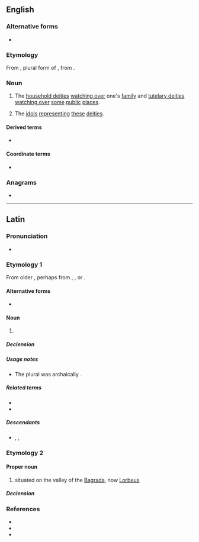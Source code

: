 {{also|lares|läres}}
==English==
{{wikipedia}}

===Alternative forms===
* {{alter|en|lares|Lars|Lares}}

===Etymology===
From {{der|en|la|Lares}}, plural form of {{m|la|lār}}, from {{der|en|ett}}.

===Noun===
{{en-plural noun|sg=Lar}}

# {{lb|en|Roman god}} The [[household deities]] [[watching over]] one's [[family]] and [[tutelary deities]] [[watching over]] [[some]] [[public]] [[place]]s.
# {{lb|en|historical}} The [[idol]]s [[represent]]ing [[these]] [[household deities|deities]].

====Derived terms====
* {{l|en|lares and penates}}

====Coordinate terms====
* {{l|en|penates}}

{{C|en|Mythological creatures|Roman mythology}}

===Anagrams===
* {{anagrams|en|a=aelrs|Arels|LASER|Laser|Searl|arles|arsle|earls|laser|lears|rales|reals|saler|seral}}

----

==Latin==

===Pronunciation===
* {{la-IPA|Larēs}}

===Etymology 1===
From older {{m|la|Lasēs}}, perhaps from {{der|la|ett|𐌋𐌀𐌓}}, {{m|ett|𐌋𐌀𐌓𐌔}}, or {{m|ett|𐌋𐌀𐌓𐌈||lord}}.

====Alternative forms====
* {{alter|la|larēs|Lasēs}}

====Noun====
{{la-noun|((Larēs<3.pl>,Larēs<3.I.pl>))|g=m}}

# {{lb|la|Roman god}} {{l|en|Lares, the [[classical]] [[Roman]] [[god]]s of a place, particularly homes; [[household deity]]}}

=====Declension=====
{{la-ndecl|((Larēs<3.pl>,Larēs<3.I.pl>))}}

=====Usage notes=====
* The plural was archaically {{m|la|Lasēs}}.

=====Related terms=====
* {{l|la|lār}}
* {{l|la|lārva}}

=====Descendants=====
* {{desc|en|lares}}, {{l|en|Lares}}, {{l|en|Lars}}

===Etymology 2===

====Proper noun====
{{la-proper noun|Larēs<3.I.pl.loc>|g=?}}

# {{place|la|city|cont/Africa}} situated on the valley of the [[Bagrada]], now [[Lorbeus]]

=====Declension=====
{{la-ndecl|Larēs<3.I.pl.loc>}}

===References===
* {{R:L&S}}
* {{R:Elementary Lewis}}
* {{R:Gaffiot}}

{{C|la|Tunisia}}